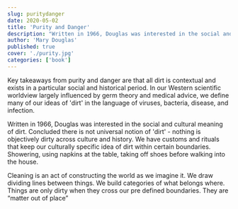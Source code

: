 ```yaml
---
slug: puritydanger
date: 2020-05-02
title: 'Purity and Danger'
description: "Written in 1966, Douglas was interested in the social and cultural meaning of dirt. Concluded there is not universal notion of 'dirt' - nothing is objectively dirty across culture and history."
author: 'Mary Douglas'
published: true
cover: './purity.jpg'
categories: ['book']
---
```


Key takeaways from purity and danger are that all dirt is contextual and exists in a particular social and historical period. In our Western scientific worldview largely influenced by germ theory and medical advice, we define many of our ideas of 'dirt' in the language of viruses, bacteria, disease, and infection.

Written in 1966, Douglas was interested in the social and cultural meaning of dirt. Concluded there is not universal notion of 'dirt' - nothing is objectively dirty across culture and history. We have customs and rituals that keep our culturally specific idea of dirt within certain boundaries. Showering, using napkins at the table, taking off shoes before walking into the house.

Cleaning is an act of constructing the world as we imagine it. We draw dividing lines between things. We build categories of what belongs where. Things are only dirty when they cross our pre defined boundaries. They are “matter out of place”